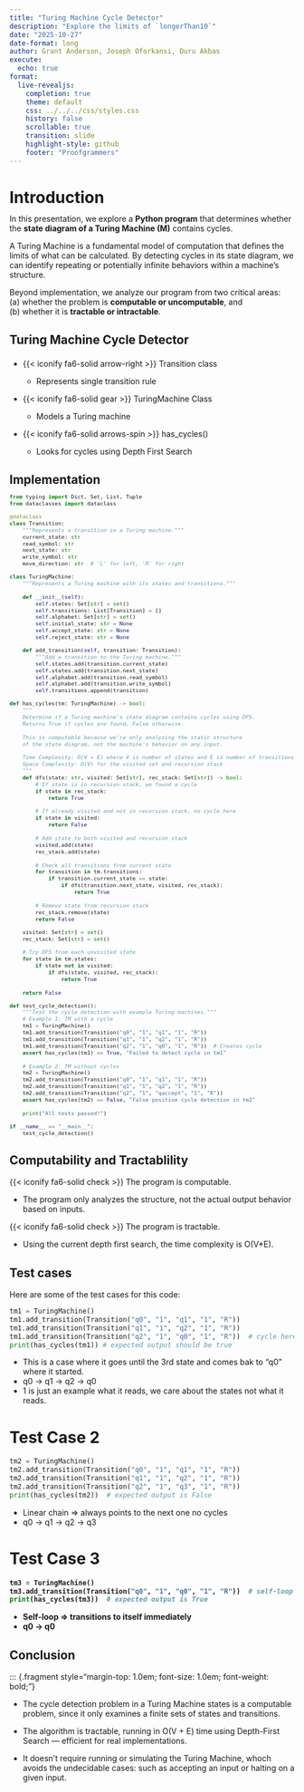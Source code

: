 ```yaml
---
title: "Turing Machine Cycle Detector"
description: "Explore the limits of `longerThan10`"
date: "2025-10-27"
date-format: long
author: Grant Anderson, Joseph Oforkansi, Duru Akbas
execute:
  echo: true
format:
  live-revealjs:
    completion: true
    theme: default
    css: ../../../css/styles.css
    history: false
    scrollable: true
    transition: slide
    highlight-style: github
    footer: "Proofgrammers"
---
```


# Introduction

::: {.fragment style="margin-top: -0.5em; font-size: 1em;"} 
In this presentation, we explore a **Python program** that determines whether the **state diagram of a Turing Machine (M)** contains cycles. 

A Turing Machine is a fundamental model of computation that defines the limits of what can be calculated. By detecting cycles in its state diagram, we can identify repeating or potentially infinite behaviors within a machine’s structure.   

Beyond implementation, we analyze our program from two critical areas:  
(a) whether the problem is **computable or uncomputable**, and  
(b) whether it is **tractable or intractable**.  
:::

## Turing Machine Cycle Detector

::: {.fragment style="margin-top: 1.5em; font-size: 1.0em;"} 
- {{< iconify fa6-solid arrow-right >}} Transition class

    - Represents single transition rule

- {{< iconify fa6-solid gear >}} TuringMachine Class

    - Models a Turing machine

- {{< iconify fa6-solid arrows-spin >}} has_cycles()

    - Looks for cycles using Depth First Search
    
:::

## Implementation

::: {.fragment style="margin-top: -0.5em; font-size: 0.8em;"} 
```python
from typing import Dict, Set, List, Tuple
from dataclasses import dataclass

@dataclass
class Transition:
    """Represents a transition in a Turing machine."""
    current_state: str
    read_symbol: str
    next_state: str
    write_symbol: str
    move_direction: str  # 'L' for left, 'R' for right

class TuringMachine:
    """Represents a Turing machine with its states and transitions."""
    
    def __init__(self):
        self.states: Set[str] = set()
        self.transitions: List[Transition] = []
        self.alphabet: Set[str] = set()
        self.initial_state: str = None
        self.accept_state: str = None
        self.reject_state: str = None

    def add_transition(self, transition: Transition):
        """Add a transition to the Turing machine."""
        self.states.add(transition.current_state)
        self.states.add(transition.next_state)
        self.alphabet.add(transition.read_symbol)
        self.alphabet.add(transition.write_symbol)
        self.transitions.append(transition)

def has_cycles(tm: TuringMachine) -> bool:
    """
    Determine if a Turing machine's state diagram contains cycles using DFS.
    Returns True if cycles are found, False otherwise.
    
    This is computable because we're only analyzing the static structure
    of the state diagram, not the machine's behavior on any input.
    
    Time Complexity: O(V + E) where V is number of states and E is number of transitions
    Space Complexity: O(V) for the visited set and recursion stack
    """
    def dfs(state: str, visited: Set[str], rec_stack: Set[str]) -> bool:
        # If state is in recursion stack, we found a cycle
        if state in rec_stack:
            return True
            
        # If already visited and not in recursion stack, no cycle here
        if state in visited:
            return False
            
        # Add state to both visited and recursion stack
        visited.add(state)
        rec_stack.add(state)
        
        # Check all transitions from current state
        for transition in tm.transitions:
            if transition.current_state == state:
                if dfs(transition.next_state, visited, rec_stack):
                    return True
                    
        # Remove state from recursion stack
        rec_stack.remove(state)
        return False

    visited: Set[str] = set()
    rec_stack: Set[str] = set()
    
    # Try DFS from each unvisited state
    for state in tm.states:
        if state not in visited:
            if dfs(state, visited, rec_stack):
                return True
                
    return False

def test_cycle_detection():
    """Test the cycle detection with example Turing machines."""
    # Example 1: TM with a cycle
    tm1 = TuringMachine()
    tm1.add_transition(Transition("q0", "1", "q1", "1", "R"))
    tm1.add_transition(Transition("q1", "1", "q2", "1", "R"))
    tm1.add_transition(Transition("q2", "1", "q0", "1", "R"))  # Creates cycle
    assert has_cycles(tm1) == True, "Failed to detect cycle in tm1"
    
    # Example 2: TM without cycles
    tm2 = TuringMachine()
    tm2.add_transition(Transition("q0", "1", "q1", "1", "R"))
    tm2.add_transition(Transition("q1", "1", "q2", "1", "R"))
    tm2.add_transition(Transition("q2", "1", "qaccept", "1", "R"))
    assert has_cycles(tm2) == False, "False positive cycle detection in tm2"
    
    print("All tests passed!")

if __name__ == "__main__":
    test_cycle_detection()
```
:::

## Computability and Tractablility

::: {.fragment style="margin-top: .75em; font-size: 1.0em;"} 

{{< iconify fa6-solid check >}} The program is computable.

- The program only analyzes the structure, not the actual output behavior based on inputs.

{{< iconify fa6-solid check >}} The program is tractable.

- Using the current depth first search, the time complexity is O(V*E).

:::

## Test cases

::: {.fragment style="margin-top: 0em; font-size: 1.0em;"} 
Here are some of the test cases for this code:

```python
tm1 = TuringMachine()
tm1.add_transition(Transition("q0", "1", "q1", "1", "R"))
tm1.add_transition(Transition("q1", "1", "q2", "1", "R"))
tm1.add_transition(Transition("q2", "1", "q0", "1", "R"))  # cycle here
print(has_cycles(tm1)) # expected output should be true
```
- This is a case where it goes until the 3rd state and comes bak to "q0" where it started.
- q0 → q1 → q2 → q0
- 1 is just an example what it reads, we care about the states not what it reads.

:::

# Test Case 2

::: {.fragment style="margin-top: 0.5em; font-size: 1.0em;"}

```python
tm2 = TuringMachine()
tm2.add_transition(Transition("q0", "1", "q1", "1", "R"))
tm2.add_transition(Transition("q1", "1", "q2", "1", "R"))
tm2.add_transition(Transition("q2", "1", "q3", "1", "R"))
print(has_cycles(tm2))  # expected output is False
```

- Linear chain => always points to the next one no cycles
- q0 → q1 → q2 → q3

:::

# Test Case 3
::: {.fragment style="margin-top: 1.0em; font-size: 1.0em; font-weight: bold;"}

```python
tm3 = TuringMachine()
tm3.add_transition(Transition("q0", "1", "q0", "1", "R"))  # self-loop
print(has_cycles(tm3))  # expected output is True
```

- Self-loop => transitions to itself immediately
- q0 → q0
:::

## Conclusion
::: {.fragment style="margin-top: 1.0em; font-size: 1.0em; font-weight: bold;"}

- The cycle detection problem in a Turing Machine states is a computable problem, since it only examines a finite sets of states and transitions.

- The algorithm is tractable, running in O(V + E) time using Depth-First Search — efficient for real implementations.

- It doesn't require running or simulating the Turing Machine, whoch avoids the undecidable cases: such as accepting an input or halting on a given input.


